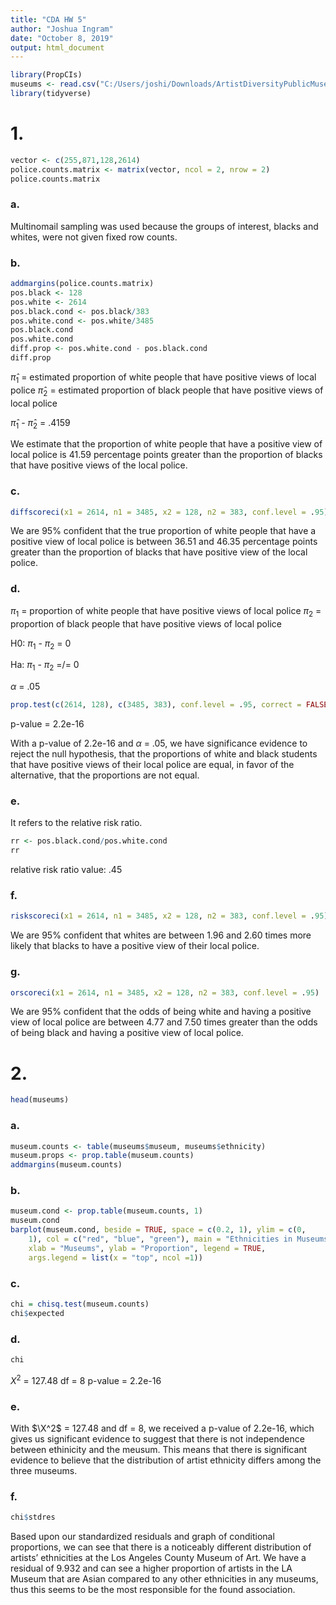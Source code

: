 ```yaml
---
title: "CDA HW 5"
author: "Joshua Ingram"
date: "October 8, 2019"
output: html_document
---
```


```r
library(PropCIs)
museums <- read.csv("C:/Users/joshi/Downloads/ArtistDiversityPublicMuseums.csv")
library(tidyverse)
```

# 1.
```r
vector <- c(255,871,128,2614)
police.counts.matrix <- matrix(vector, ncol = 2, nrow = 2)
police.counts.matrix
```


### a.
Multinomail sampling was used because the groups of interest, blacks and whites, were not given fixed row counts.

### b.
```r
addmargins(police.counts.matrix)
pos.black <- 128
pos.white <- 2614
pos.black.cond <- pos.black/383
pos.white.cond <- pos.white/3485
pos.black.cond
pos.white.cond
diff.prop <- pos.white.cond - pos.black.cond
diff.prop
```
$\hat\pi_1$ = estimated proportion of white people that have positive views of local police
$\hat\pi_2$ = estimated proportion of black people that have positive views of local police

$\hat\pi_1$ - $\hat\pi_2$ = .4159

We estimate that the proportion of white people that have a positive view of local police is 41.59 percentage points greater than the proportion of blacks that have positive views of the local police.


### c.
```r
diffscoreci(x1 = 2614, n1 = 3485, x2 = 128, n2 = 383, conf.level = .95)
```
We are 95% confident that the true proportion of white people that have a positive view of local police is between 36.51 and 46.35 percentage points greater than the proportion of blacks that have positive view of the local police.

### d.
$\pi_1$ = proportion of white people that have positive views of local police
$\pi_2$ = proportion of black people that have positive views of local police

H0: $\pi_1$ - $\pi_2$ = 0

Ha: $\pi_1$ - $\pi_2$ =/= 0

$\alpha$ = .05

```r
prop.test(c(2614, 128), c(3485, 383), conf.level = .95, correct = FALSE)
```
p-value = 2.2e-16

With a p-value of 2.2e-16 and $\alpha$ = .05, we have significance evidence to reject the null hypothesis, that the proportions of white and black students that have positive views of their local police are equal, in favor of the alternative, that the proportions are not equal.

### e.
It refers to the relative risk ratio.

```r
rr <- pos.black.cond/pos.white.cond
rr
```
relative risk ratio value: .45

### f.
```r
riskscoreci(x1 = 2614, n1 = 3485, x2 = 128, n2 = 383, conf.level = .95)
```
We are 95% confident that whites are between 1.96 and 2.60 times more likely that blacks to have a positive view of their local police.

### g.
```r
orscoreci(x1 = 2614, n1 = 3485, x2 = 128, n2 = 383, conf.level = .95)
```
We are 95% confident that the odds of being white and having a positive view of local police are between 4.77 and 7.50 times greater than the odds of being black and having a positive view of local police.


# 2.
```r
head(museums)
```

### a.
```r
museum.counts <- table(museums$museum, museums$ethnicity)
museum.props <- prop.table(museum.counts)
addmargins(museum.counts)
```


### b.
```r
museum.cond <- prop.table(museum.counts, 1)
museum.cond
barplot(museum.cond, beside = TRUE, space = c(0.2, 1), ylim = c(0, 
    1), col = c("red", "blue", "green"), main = "Ethnicities in Museums", 
    xlab = "Museums", ylab = "Proportion", legend = TRUE, 
    args.legend = list(x = "top", ncol =1))
```


### c.
```r
chi = chisq.test(museum.counts)
chi$expected
```


### d.
```r
chi
```
$X^2$ = 127.48
df = 8
p-value = 2.2e-16

### e.
With $\X^2$ = 127.48 and df = 8, we received a p-value of 2.2e-16, which gives us significant evidence to suggest that there is not independence between ethinicity and the meusum. This means that there is significant evidence to believe that the distribution of artist ethnicity differs among the three museums.

### f.
```r
chi$stdres
```

Based upon our standardized residuals and graph of conditional proportions, we can see that there is a noticeably different distribution of artists' ethnicities at the Los Angeles County Museum of Art. We have a residual of 9.932 and can see a higher proportion of artists in the LA Museum that are Asian compared to any other ethnicities in any museums, thus this seems to be the most responsible for the found association.

